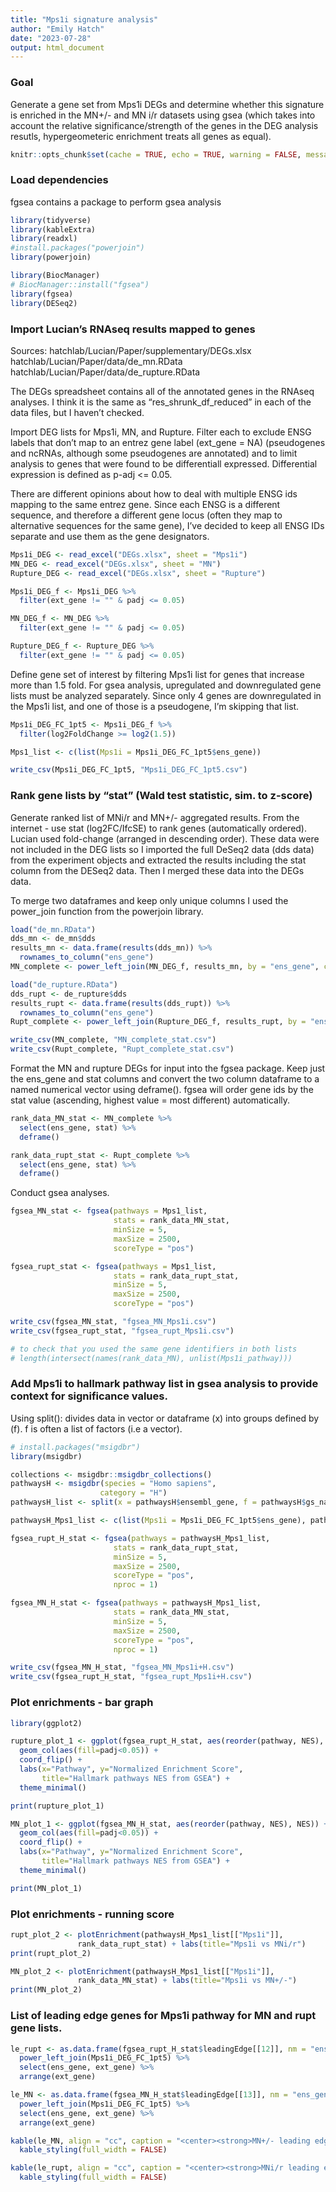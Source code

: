 ```yaml
---
title: "Mps1i signature analysis"
author: "Emily Hatch"
date: "2023-07-28"
output: html_document
---
```


### Goal
Generate a gene set from Mps1i DEGs and determine whether this signature is enriched in the MN+/- and MN i/r datasets using gsea (which takes into account the relative significance/strength of the genes in the DEG analysis resutls, hypergeometeric enrichment treats all genes as equal).

```r
knitr::opts_chunk$set(cache = TRUE, echo = TRUE, warning = FALSE, message = FALSE, error = FALSE, fig_width = 4, fig_height = 6, fig_retina = TRUE, keep_md = TRUE, dev = c("png", "pdf")) 
```
### Load dependencies
fgsea contains a package to perform gsea analysis 
```r
library(tidyverse)
library(kableExtra)
library(readxl)
#install.packages("powerjoin")
library(powerjoin)

library(BiocManager)
# BiocManager::install("fgsea")
library(fgsea)
library(DESeq2)
```
### Import Lucian's RNAseq results mapped to genes
Sources: hatchlab/Lucian/Paper/supplementary/DEGs.xlsx
hatchlab/Lucian/Paper/data/de_mn.RData
hatchlab/Lucian/Paper/data/de_rupture.RData

The DEGs spreadsheet contains all of the annotated genes in the RNAseq analyses. I think it is the same as "res_shrunk_df_reduced" in each of the data files, but I haven't checked. 

Import DEG lists for Mps1i, MN, and Rupture. Filter each to exclude ENSG labels that don't map to an entrez gene label (ext_gene = NA) (pseudogenes and ncRNAs, although some pseudogenes are annotated) and to limit analysis to genes that were found to be differentiall expressed. Differential expression is defined as p-adj <= 0.05.

There are different opinions about how to deal with multiple ENSG ids mapping to the same entrez gene. Since each ENSG is a different sequence, and therefore a different gene locus (often they map to alternative sequences for the same gene), I've decided to keep all ENSG IDs separate and use them as the gene designators. 

```r
Mps1i_DEG <- read_excel("DEGs.xlsx", sheet = "Mps1i")
MN_DEG <- read_excel("DEGs.xlsx", sheet = "MN")
Rupture_DEG <- read_excel("DEGs.xlsx", sheet = "Rupture")

Mps1i_DEG_f <- Mps1i_DEG %>%
  filter(ext_gene != "" & padj <= 0.05)

MN_DEG_f <- MN_DEG %>%
  filter(ext_gene != "" & padj <= 0.05)

Rupture_DEG_f <- Rupture_DEG %>%
  filter(ext_gene != "" & padj <= 0.05)
```
Define gene set of interest by filtering Mps1i list for genes that increase more than 1.5 fold. For gsea analysis, upregulated and downregulated gene lists must be analyzed separately.  Since only 4 genes are downregulated in the Mps1i list, and one of those is a pseudogene, I'm skipping that list.
``` r
Mps1i_DEG_FC_1pt5 <- Mps1i_DEG_f %>%
  filter(log2FoldChange >= log2(1.5))

Mps1_list <- c(list(Mps1i = Mps1i_DEG_FC_1pt5$ens_gene))

write_csv(Mps1i_DEG_FC_1pt5, "Mps1i_DEG_FC_1pt5.csv")
```
### Rank gene lists by "stat" (Wald test statistic, sim. to z-score)

Generate ranked list of MNi/r and MN+/- aggregated results. From the internet - use stat (log2FC/IfcSE) to rank genes (automatically ordered). Lucian used fold-change (arranged in descending order). These data were not included in the DEG lists so I imported the full DeSeq2 data (dds data) from the experiment objects and extracted the results including the stat column from the DESeq2 data. Then I merged these data into the DEGs data. 

To merge two dataframes and keep only unique columns I used the power_join function from the powerjoin library. 
```r
load("de_mn.RData")
dds_mn <- de_mn$dds
results_mn <- data.frame(results(dds_mn)) %>%
  rownames_to_column("ens_gene")
MN_complete <- power_left_join(MN_DEG_f, results_mn, by = "ens_gene", conflict = coalesce_xy)

load("de_rupture.RData")
dds_rupt <- de_rupture$dds
results_rupt <- data.frame(results(dds_rupt)) %>%
  rownames_to_column("ens_gene")
Rupt_complete <- power_left_join(Rupture_DEG_f, results_rupt, by = "ens_gene", conflict = coalesce_xy)

write_csv(MN_complete, "MN_complete_stat.csv")
write_csv(Rupt_complete, "Rupt_complete_stat.csv")
```
Format the MN and rupture DEGs for input into the fgsea package. Keep just the ens_gene and stat columns and convert the two column dataframe to a named numerical vector using deframe(). fgsea will order gene ids by the stat value (ascending, highest value = most different) automatically.
```r
rank_data_MN_stat <- MN_complete %>%
  select(ens_gene, stat) %>%
  deframe()

rank_data_rupt_stat <- Rupt_complete %>%
  select(ens_gene, stat) %>%
  deframe()
```
Conduct gsea analyses. 
```r
fgsea_MN_stat <- fgsea(pathways = Mps1_list,
                       stats = rank_data_MN_stat,
                       minSize = 5,
                       maxSize = 2500,
                       scoreType = "pos")

fgsea_rupt_stat <- fgsea(pathways = Mps1_list,
                       stats = rank_data_rupt_stat,
                       minSize = 5,
                       maxSize = 2500,
                       scoreType = "pos")

write_csv(fgsea_MN_stat, "fgsea_MN_Mps1i.csv")
write_csv(fgsea_rupt_stat, "fgsea_rupt_Mps1i.csv")

# to check that you used the same gene identifiers in both lists
# length(intersect(names(rank_data_MN), unlist(Mps1i_pathway)))
```
### Add Mps1i to hallmark pathway list in gsea analysis to provide context for significance values.
Using split(): divides data in vector or dataframe (x) into groups defined by (f). f is often a list of factors (i.e a vector).
```r
# install.packages("msigdbr")
library(msigdbr)

collections <- msigdbr::msigdbr_collections()
pathwaysH <- msigdbr(species = "Homo sapiens",
                    category = "H")
pathwaysH_list <- split(x = pathwaysH$ensembl_gene, f = pathwaysH$gs_name)

pathwaysH_Mps1_list <- c(list(Mps1i = Mps1i_DEG_FC_1pt5$ens_gene), pathwaysH_list)

fgsea_rupt_H_stat <- fgsea(pathways = pathwaysH_Mps1_list,
                       stats = rank_data_rupt_stat,
                       minSize = 5,
                       maxSize = 2500,
                       scoreType = "pos",
                       nproc = 1)

fgsea_MN_H_stat <- fgsea(pathways = pathwaysH_Mps1_list,
                       stats = rank_data_MN_stat,
                       minSize = 5,
                       maxSize = 2500,
                       scoreType = "pos",
                       nproc = 1)

write_csv(fgsea_MN_H_stat, "fgsea_MN_Mps1i+H.csv")
write_csv(fgsea_rupt_H_stat, "fgsea_rupt_Mps1i+H.csv")
```
### Plot enrichments - bar graph
```r
library(ggplot2)

rupture_plot_1 <- ggplot(fgsea_rupt_H_stat, aes(reorder(pathway, NES), NES)) +
  geom_col(aes(fill=padj<0.05)) +
  coord_flip() +
  labs(x="Pathway", y="Normalized Enrichment Score",
       title="Hallmark pathways NES from GSEA") + 
  theme_minimal()

print(rupture_plot_1)
```

```r
MN_plot_1 <- ggplot(fgsea_MN_H_stat, aes(reorder(pathway, NES), NES)) +
  geom_col(aes(fill=padj<0.05)) +
  coord_flip() +
  labs(x="Pathway", y="Normalized Enrichment Score",
       title="Hallmark pathways NES from GSEA") + 
  theme_minimal()

print(MN_plot_1)
```

### Plot enrichments - running score
``` r
rupt_plot_2 <- plotEnrichment(pathwaysH_Mps1_list[["Mps1i"]],
               rank_data_rupt_stat) + labs(title="Mps1i vs MNi/r")
print(rupt_plot_2)
```

```r
MN_plot_2 <- plotEnrichment(pathwaysH_Mps1_list[["Mps1i"]],
               rank_data_MN_stat) + labs(title="Mps1i vs MN+/-")
print(MN_plot_2)
```
### List of leading edge genes for Mps1i pathway for MN and rupt gene lists. 

```r

le_rupt <- as.data.frame(fgsea_rupt_H_stat$leadingEdge[[12]], nm = "ens_gene") %>%
  power_left_join(Mps1i_DEG_FC_1pt5) %>%
  select(ens_gene, ext_gene) %>%
  arrange(ext_gene)

le_MN <- as.data.frame(fgsea_MN_H_stat$leadingEdge[[13]], nm = "ens_gene") %>%
  power_left_join(Mps1i_DEG_FC_1pt5) %>%
  select(ens_gene, ext_gene) %>%
  arrange(ext_gene)
```
```r
kable(le_MN, align = "cc", caption = "<center><strong>MN+/- leading edge genes Mps1i pathway<center><strong>") %>%
  kable_styling(full_width = FALSE)
```

```r
kable(le_rupt, align = "cc", caption = "<center><strong>MNi/r leading edge genes Mps1i pathway<center><strong>") %>%
  kable_styling(full_width = FALSE)
```

